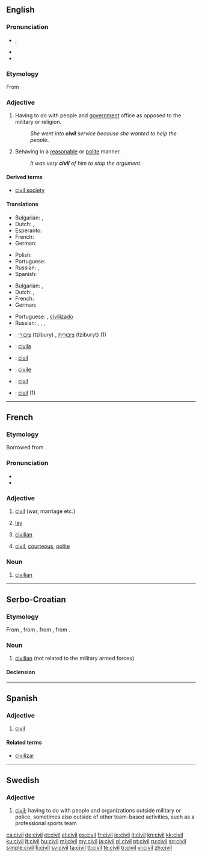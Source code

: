 ==English==

===Pronunciation===
* {{enPR|ʹsĭv-əl}} {{IPA|/ˈsɪv.əl/}}, {{SAMPA|/"sIv.@l/}}
* {{audio|en-us-civil.ogg|Audio (US)}}
* {{rhymes|ɪvəl}}

===Etymology===
From {{etyl|la}} {{term|civilis|lang=la||relating to a citizen}}

===Adjective===
{{en-adj}}

# Having to do with people and [[government]] office as opposed to the military or religion.
#: ''She went into '''civil''' service because she wanted to help the people''.
# Behaving in a [[reasonable]] or [[polite]] manner.
#: ''It was very '''civil''' of him to stop the argument''.

====Derived terms====
* [[civil society]]

====Translations====
{{trans-top|Related to people and government office as opposed to miliary or religion}}
* Bulgarian: {{t|bg|граждански}},  {{t|bg|цивилен}}
* Dutch: {{t+|nl|burgerlijk}}, {{t|nl|civiel}}
* Esperanto: {{t-|eo|civila|xs=Esperanto}}
* French: {{t-|fr|civil}}
* German: {{t+|de|zivil}}
{{trans-mid}}
* Polish: {{t|pl|cywilny|m}}
* Portuguese: {{t-|pt|civil}}
* Russian: {{t+|ru|гражданский|tr=graždánskij}}, {{t|ru|штатский|tr=štátskij}}
* Spanish: {{t-|es|civil}}
{{trans-bottom}}

{{trans-top|In a reasonable or polite manner}}
* Bulgarian: {{t|bg|вежлив}},  {{t+|bg|учтив}}
* Dutch: {{t|nl|beschaafd}}, {{t|nl|geciviliseerd}}
* French: {{t-|fr|civil}}
* German: {{t-|de|zivilisiert}}
{{trans-mid}}
* Portuguese: {{t-|pt|civil}}, [[civilizado]]
* Russian: {{t|ru|цивилизованный|tr=civilizóvannyj}}, {{t|ru|воспитанный|tr=vospítannyj}}, {{t+|ru|культурный|tr=kul'túrnyj}}, {{t+|ru|вежливый|tr=v'éžlivyj}}
{{trans-bottom}}

{{checktrans-top}}
* {{ttbc|Hebrew}}: [[ציבורי]] (tzibury) {{m}}, [[ציבורית]] (tziburyt) {{f}} (1)
* {{ttbc|Ido}}: [[civila]]
* {{ttbc|Interlingua}}: [[#English|civil]]
{{trans-mid}}
* {{ttbc|Italian}}: [[civile]]
* {{ttbc|Spanish}}: [[#English|civil]]
* {{ttbc|Swedish}}: [[civil#Swedish|civil]] (1)
{{trans-bottom}}

----

==French==
{{wikipedia|lang=fr}}

===Etymology===
Borrowed from {{etyl|la|fr}} {{term|civilis}}.

===Pronunciation===
* {{IPA|/sivil/|lang=fr}}
* {{audio|Fr-civil.ogg|Audio}}

===Adjective===
{{fr-adj}}

# [[#English|civil]] (war, marriage etc.)
# {{politics|lang=fr}} [[lay]]
# [[civilian]]
# {{literary|lang=fr}} [[#English|civil]], [[courteous]], [[polite]]

===Noun===
{{fr-noun|m}}

# [[civilian]]

----

==Serbo-Croatian==

===Etymology===
From {{etyl|de|sh}} {{term|Zivil|lang=de}}, from {{etyl|fr|sh}} {{term|civil|lang=fr}}, from {{etyl|la|sh}} {{term|civilis|cīvīlis|civic, civil|lang=la}}, from {{term|civis|cīvis|citizen|lang=la}}.

===Noun===
{{sh-noun|g=m|head=cìvīl|r|цивил|цѝвӣл}}

# [[civilian]] (not related to the military armed forces)

====Declension====
{{sh-decl-noun
|cìvīl|civili
|civíla|civila
|civilu|civilima
|civila|civile
|civile|civili
|civilu|civilima
|civilom|civilima
}}

----

==Spanish==

===Adjective===
{{es-adj|pl=civiles}}

# [[civil#English|civil]]

====Related terms====
* [[civilizar]]

----

==Swedish==

===Adjective===
{{infl|sv|adjective}}
{{sv-adj-abs}}

# [[civil#English|civil]]; having to do with people and organizations outside military or police, sometimes also outside of other team-based activities, such as a professional sports team

[[ca:civil]]
[[de:civil]]
[[et:civil]]
[[el:civil]]
[[es:civil]]
[[fr:civil]]
[[io:civil]]
[[it:civil]]
[[kn:civil]]
[[kk:civil]]
[[ku:civil]]
[[lt:civil]]
[[hu:civil]]
[[ml:civil]]
[[my:civil]]
[[ja:civil]]
[[pl:civil]]
[[pt:civil]]
[[ru:civil]]
[[sq:civil]]
[[simple:civil]]
[[fi:civil]]
[[sv:civil]]
[[ta:civil]]
[[tt:civil]]
[[te:civil]]
[[tr:civil]]
[[vi:civil]]
[[zh:civil]]